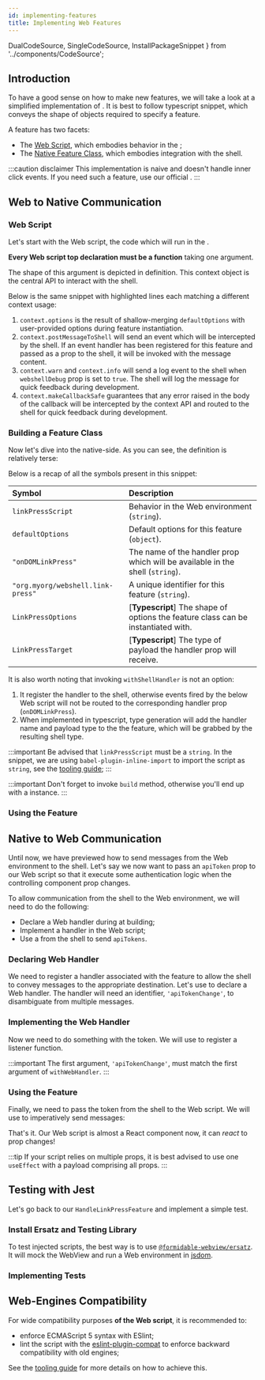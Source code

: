 ```yaml
---
id: implementing-features
title: Implementing Web Features
---
```


  DualCodeSource,
  SingleCodeSource,
  InstallPackageSnippet
} from '../components/CodeSource';

## Introduction

To have a good sense on how to make new features, we will take a look at
a simplified implementation of <APIReference reference="HandleLinkPressFeature" type="variable" />.
It is best to follow typescript snippet, which conveys the
shape of objects required to specify a feature.

A feature has two facets:

- The [Web Script](#web-script), which embodies behavior in the <WebView />;
- The [Native Feature Class](#building-a-feature-class), which embodies integration with the shell.

:::caution disclaimer
This implementation is naive and doesn't handle inner click events. If you need such a feature, use our official <APIReference reference="HandleLinkPressFeature" type="variable" />.
:::

## Web to Native Communication

### Web Script

Let's start with the Web script, the code which will run in the <ReactReference name="WebView" type="class" />.

<SingleCodeSource source="HandleLinkPressFeature.webjs" lang="js" />

**Every Web script top declaration must be a function** taking one argument.

The shape of this argument is depicted in <APIReference reference="WebjsContext" type="interface" /> definition.
This context object is the central API to interact with the shell.

<APIBox reference="WebjsContext" type="interface" />

Below is the same snippet with highlighted lines each matching a different context usage:

<SingleCodeSource
  lines="5,6,11,16"
  source="HandleLinkPressFeature.webjs"
  lang="js"
/>

1. `context.options` is the result of shallow-merging `defaultOptions` with user-provided options during feature instantiation.
2. `context.postMessageToShell` will send an event which will be intercepted by the shell. If an event handler has been registered for this feature and passed as a prop to the shell, it will be invoked with the message content.
3. `context.warn` and `context.info` will send a log event to the shell when `webshellDebug` prop is set to `true`. The shell will log the message for quick feedback during development.
4. `context.makeCallbackSafe` guarantees that any error raised in the body of the callback will be intercepted by the context API and routed to the shell for quick feedback during development.

### Building a Feature Class

<APIBox reference="FeatureBuilder" type="class" />

Now let's dive into the native-side. As you can see, the definition is relatively terse:

<DualCodeSource sourceBase="HandleLinkPressFeature" />

Below is a recap of all the symbols present in this snippet:

| Symbol                            | Description                                                                       |
| :-------------------------------- | :-------------------------------------------------------------------------------- |
| `linkPressScript`                 | Behavior in the Web environment (`string`).                                       |
| `defaultOptions`                  | Default options for this feature (`object`).                                      |
| `"onDOMLinkPress"`                | The name of the handler prop which will be available in the shell (`string`).     |
| `"org.myorg/webshell.link-press"` | A unique identifier for this feature (`string`).                                  |
| `LinkPressOptions`                | [**Typescript**] The shape of options the feature class can be instantiated with. |
| `LinkPressTarget`                 | [**Typescript**] The type of payload the handler prop will receive.               |

It is also worth noting that invoking `withShellHandler` is not an option:
  1. It register the handler to the shell, otherwise events fired by the below Web script will not be routed to the corresponding handler prop (`onDOMLinkPress`).
  2. When implemented in typescript, type generation will add the handler name and payload type to the the feature, which will be grabbed by the resulting shell type.

:::important
Be advised that `linkPressScript` must be a `string`. In the snippet, we are using `babel-plugin-inline-import` to import the script as `string`, see the [tooling guide](./tooling);
:::

:::important
Don't forget to invoke `build` method, otherwise you'll end up with a <APIReference reference="FeatureBuilder" type="class" /> instance.
:::

### Using the Feature

<DualCodeSource jsx sourceBase="WebViewWithOnLinkPress" />

## Native to Web Communication

Until now, we have previewed how to send messages from the Web environment to the shell.
Let's say we now want to pass an `apiToken` prop to our Web script so that it
execute some authentication logic when the controlling component prop changes.

To allow communication from the shell to the Web environment, we will need to do the following:

- Declare a Web handler during at building;
- Implement a handler in the Web script;
- Use a <APIReference reference="WebHandle" type="alias" /> from the shell to send `apiTokens`.

### Declaring Web Handler

We need to register a handler associated with the feature to allow the
shell to convey messages to the appropriate destination.
Let's use <APIReference reference="FeatureBuilder" type="class" member="withWebHandler" /> to declare a Web handler.
The handler will need an identifier, `'apiTokenChange'`, to disambiguate from multiple messages.

<DualCodeSource sourceBase="FeatureWithToken" />

### Implementing the Web Handler

Now we need to do something with the token.
We will use <APIReference reference="WebjsContext" type="interface" member="onShellMessage" /> to register a listener function.

:::important
The first argument, `'apiTokenChange'`, must match the first argument of `withWebHandler`.
:::

<SingleCodeSource source="FeatureWithToken.webjs" lang="js" />

### Using the Feature

Finally, we need to pass the token from the shell to the Web script.
We will use <APIReference reference="WebshellInvariantProps" type="interface" member="webHandleRef" /> to imperatively send messages:

<DualCodeSource jsx sourceBase="APIComponent" />

That's it. Our Web script is almost a React component now, it can _react_ to prop changes!

:::tip
If your script relies on multiple props, it is best advised to use one `useEffect` with a payload comprising all props.
:::

## Testing with Jest

Let's go back to our `HandleLinkPressFeature` and implement a simple test.

### Install Ersatz and Testing Library

To test injected scripts, the best way is to use
[`@formidable-webview/ersatz`](https://github.com/formidable-webview/ersatz).
It will mock the WebView and run a Web environment in [jsdom](https://github.com/jsdom/jsdom).

<InstallPackageSnippet
  dev
  packages="@testing-library/react-native @formidable-webview/ersatz @formidable-webview/ersatz-testing"
/>

### Implementing Tests

<DualCodeSource jsx sourceBase="HandleLinkPressFeature.test" />

## Web-Engines Compatibility

For wide compatibility purposes **of the Web script**, it is recommended to:

- enforce ECMAScript 5 syntax with ESlint;
- lint the script with the
  [eslint-plugin-compat](https://www.npmjs.com/package/eslint-plugin-compat) to
  enforce backward compatibility with old engines;

See the [tooling guide](./tooling) for more details on how to achieve this.
